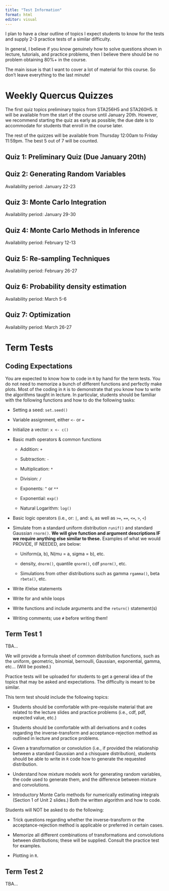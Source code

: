 ```yaml
---
title: "Test Information"
format: html
editor: visual
---
```


I plan to have a clear outline of topics I expect students to know for the tests and supply 2-3 practice tests of a similar difficulty.

In general, I believe if you know genuinely how to solve questions shown in lecture, tutorials, and practice problems, then I believe there should be no problem obtaining 80%+ in the course.

The main issue is that I want to cover a lot of material for this course. So don't leave everything to the last minute!

# Weekly Quercus Quizzes

The first quiz topics preliminary topics from STA256H5 and STA260H5. It will be available from the start of the course until January 20th. However, we recommend starting the quiz as early as possible; the due date is to accommodate for students that enroll in the course later.

The rest of the quizzes will be available from Thursday 12:00am to Friday 11:59pm. The best 5 out of 7 will be counted.

## Quiz 1: Preliminary Quiz (Due January 20th)

## Quiz 2: Generating Random Variables

Availability period: January 22-23

## Quiz 3: Monte Carlo Integration

Availability period: January 29-30

## Quiz 4: Monte Carlo Methods in Inference

Availability period: February 12-13

## Quiz 5: Re-sampling Techniques

Availability period: February 26-27

## Quiz 6: Probability density estimation

Availability period: March 5-6

## Quiz 7: Optimization

Availability period: March 26-27

# Term Tests

## Coding Expectations

You are expected to know how to code in `R` by hand for the term tests. You do not need to memorize a bunch of different functions and perfectly make plots. Most of the coding in `R` is to demonstrate that you know how to write the algorithms taught in lecture. In particular, students should be familiar with the following functions and how to do the following tasks:

-   Setting a seed: `set.seed()`

-   Variable assignment, either `<-` or `=`

-   Initialize a vector: `x <- c()`

-   Basic math operators & common functions

    -   Addition: `+`

    -   Subtraction: `-`

    -   Multiplication: `*`

    -   Division: `/`

    -   Exponents: `^` or `**`

    -   Exponential: `exp()`

    -   Natural Logarithm: `log()`

-   Basic logic operators (i.e., or: `|`, and: `&`, as well as `>=`, `==`, `<=`, `>`, `<`)

-   Simulate from a standard uniform distribution `runif()` and standard Gaussian `rnorm()`. **We will give function and argument descriptions IF we require anything else similar to these.** Examples of what we would PROVIDE, IF NEEDED, are below:

    -   Uniform(a, b), N(mu = a, sigma = b), etc.

    -   density, `dnorm()`, quantile `qnorm()`, cdf `pnorm()`, etc.

    -   Simulations from other distributions such as gamma `rgamma()`, beta `rbeta()`, etc.

-   Write if/else statements

-   Write for and while loops

-   Write functions and include arguments and the `return()` statement(s)

-   Writing comments; use `#` before writing them!

## Term Test 1

TBA...

We will provide a formula sheet of common distribution functions, such as the uniform, geometric, binomial, bernoulli, Gaussian, exponential, gamma, etc... (Will be posted.)

Practice tests will be uploaded for students to get a general idea of the topics that may be asked and expectations. The difficulty is meant to be similar.

This term test should include the following topics:

-   Students should be comfortable with pre-requisite material that are related to the lecture slides and practice problems (i.e., cdf, pdf, expected value, etc.)

-   Students should be comfortable with all derivations and `R` codes regarding the inverse-transform and acceptance-rejection method as outlined in lecture and practice problems.

-   Given a transformation or convolution (i.e., if provided the relationship between a standard Gaussian and a chisquare distribution), students should be able to write in `R` code how to generate the requested distribution.

-   Understand how mixture models work for generating random variables, the code used to generate them, and the difference between mixture and convolutions.

-   Introductory Monte Carlo methods for numerically estimating integrals (Section 1 of Unit 2 slides.) Both the written algorithm and how to code.

Students will NOT be asked to do the following:

-   Trick questions regarding whether the inverse-transform or the acceptance-rejection method is applicable or preferred in certain cases.

-   Memorize all different combinations of transformations and convolutions between distributions; these will be supplied. Consult the practice test for examples.

-   Plotting in `R`.

## Term Test 2

TBA...
